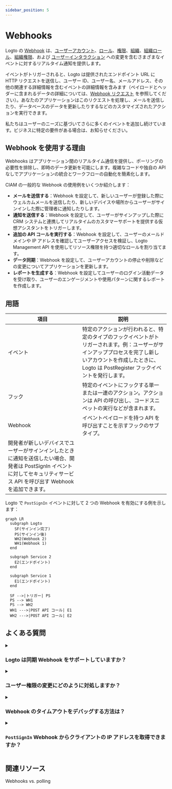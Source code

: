 ```yaml
---
sidebar_position: 5
---
```


# Webhooks

Logto の [Webhook](https://auth.wiki/webhook) は、[ユーザーアカウント](/user-management/user-data)、[ロール](/authorization/role-based-access-control#roles)、[権限](/authorization/role-based-access-control#permissionsscopes)、[組織](/organizations/organization-data)、[組織ロール](/authorization/organization-template#organization-role)、[組織権限](/authorization/organization-template#organization-permission)、および [ユーザーインタラクション](/end-user-flows) への変更を含むさまざまなイベントに対するリアルタイム通知を提供します。

イベントがトリガーされると、Logto は提供されたエンドポイント URL に HTTP リクエストを送信し、ユーザー ID、ユーザー名、メールアドレス、その他の関連する詳細情報を含むイベントの詳細情報を含みます（ペイロードとヘッダーに含まれるデータの詳細については、[Webhook リクエスト](/developers/webhooks/webhooks-request) を参照してください）。あなたのアプリケーションはこのリクエストを処理し、メールを送信したり、データベースのデータを更新したりするなどのカスタマイズされたアクションを実行できます。

私たちはユーザーのニーズに基づいてさらに多くのイベントを追加し続けています。ビジネスに特定の要件がある場合は、お知らせください。

## Webhook を使用する理由

Webhooks はアプリケーション間のリアルタイム通信を提供し、ポーリングの必要性を排除し、即時のデータ更新を可能にします。複雑なコードや独自の API なしでアプリケーションの統合とワークフローの自動化を簡素化します。

CIAM の一般的な Webhook の使用例をいくつか紹介します：

- **メールを送信する**：Webhook を設定して、新しいユーザーが登録した際にウェルカムメールを送信したり、新しいデバイスや場所からユーザーがサインインした際に管理者に通知したりします。
- **通知を送信する**：Webhook を設定して、ユーザーがサインアップした際に CRM システムと連携してリアルタイムのカスタマーサポートを提供する仮想アシスタントをトリガーします。
- **追加の API コールを実行する**：Webhook を設定して、ユーザーのメールドメインや IP アドレスを確認してユーザーアクセスを検証し、Logto Management API を使用してリソース権限を持つ適切なロールを割り当てます。
- **データ同期**：Webhook を設定して、ユーザーアカウントの停止や削除などの変更についてアプリケーションを更新します。
- **レポートを生成する**：Webhook を設定してユーザーのログイン活動データを受け取り、ユーザーのエンゲージメントや使用パターンに関するレポートを作成します。

## 用語

| 項目                                                                                                                                                                         | 説明                                                                                                                                                                                                         |
| ---------------------------------------------------------------------------------------------------------------------------------------------------------------------------- | ------------------------------------------------------------------------------------------------------------------------------------------------------------------------------------------------------------ |
| イベント                                                                                                                                                                     | 特定のアクションが行われると、特定のタイプのフックイベントがトリガーされます。例：ユーザーがサインアッププロセスを完了し新しいアカウントを作成したときに、Logto は PostRegister フックイベントを発行します。 |
| フック                                                                                                                                                                       | 特定のイベントにフックする単一または一連のアクション。アクションは API の呼び出し、コードスニペットの実行などが含まれます。                                                                                  |
| Webhook                                                                                                                                                                      | イベントペイロードを持つ API を呼び出すことを示すフックのサブタイプ。                                                                                                                                        |
| 開発者が新しいデバイスでユーザーがサインインしたときに通知を送信したい場合、開発者は PostSignIn イベントに対してセキュリティサービス API を呼び出す Webhook を追加できます。 |

Logto で `PostSignIn` イベントに対して 2 つの Webhook を有効にする例を示します：

```mermaid
graph LR
  subgraph Logto
    SF(サインイン完了)
    PS(サインイン後)
    WH2(Webhook 2)
    WH1(Webhook 1)
  end

  subgraph Service 2
    E2(エンドポイント)
  end

  subgraph Service 1
    E1(エンドポイント)
  end

  SF -->|トリガー| PS
  PS --> WH1
  PS --> WH2
  WH1 --->|POST API コール| E1
  WH2 --->|POST API コール| E2

```

## よくある質問

<details>
<summary>

### Logto は同期 Webhook をサポートしていますか？

</summary>

同期 Webhook はユーザーのサインインフローをスムーズにするかもしれませんが、現時点ではサポートしていません（将来的にはサポート予定です）。したがって、同期 Webhook に依存するシナリオは現在すべて異なる回避策が必要です。質問がある場合は、お気軽にお問い合わせください。

</details>

<details>
<summary>

### ユーザー権限の変更にどのように対処しますか？

</summary>

[ユーザー権限の変更を管理する](/authorization/role-based-access-control/protect-api-resources-with-rbac/#optional-handle-user-permission-change) ガイドを参照してください。

</details>

<details>
<summary>

### Webhook のタイムアウトをデバッグする方法は？

</summary>

Webhook を受信するエンドポイントは、Webhook が正常に受信されたことを Logto に知らせるために、できるだけ早く 2xx 応答を返す必要があります。異なるユーザーが Webhook に対して非常に異なる処理ロジックを持っているため、過度に複雑なタスクは数秒かかることがあり、Logto Webhook がタイムアウトする原因となることがあります。ベストプラクティスは独自のイベントキューを維持することです。Logto Webhook を受信したら、イベントをキューに挿入し、Logto に 2xx 応答を返します。その後、独自のワーカーがキュー内のタスクを段階的に処理します。ワーカーがエラーに遭遇した場合は、独自のサーバーで処理します。

</details>

<details>
<summary>

### `PostSignIn` Webhook からクライアントの IP アドレスを取得できますか？

</summary>

はい、Webhook ペイロードで IP アドレス、ユーザーエージェントなどを取得できます。現在サポートされていない情報が必要な場合は、GitHub の issue で機能リクエストを作成するか、お問い合わせください。

</details>

## 関連リソース

<Url href="https://blog.logto.io/webhooks-vs-polling">Webhooks vs. polling</Url>
